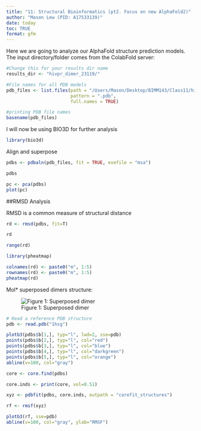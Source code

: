 ```yaml
---
title: "11: Structural Bioinformatics (pt2. Focus on new AlphaFold2)"
author: "Mason Lew (PID: A17533139)"
date: today
toc: TRUE
format: gfm
---
```


Here we are going to analyze our AlphaFold structure prediction models. The input directory/folder comes from the ColabFold server:

```r
#Change this for your results dir name
results_dir <- "hivpr_dimer_23119/"
```

```r
#File names for all PDB models
pdb_files <- list.files(path = "/Users/Mason/Desktop/BIMM143/Class11/hivpr_dimer_23119",
                        pattern = ".pdb",
                        full.names = TRUE)

#printing PDB file names
basename(pdb_files)
```

I will now be using BIO3D for further analysis
```r
library(bio3d)
```

Align and superpose
```r
pdbs <- pdbaln(pdb_files, fit = TRUE, exefile = "msa")
```

```r
pdbs
```

```r
pc <- pca(pdbs)
plot(pc)
```

##RMSD Analysis

RMSD is a common measure of structural distance

```r
rd <- rmsd(pdbs, fit=T)
```
```r
rd
```

```r
range(rd)
```

```r
library(pheatmap)

colnames(rd) <- paste0("m", 1:5)
rownames(rd) <- paste0("m", 1:5)
pheatmap(rd)
```

Mol* superposed dimers structure:

![Figure 1: Superposed dimer](Dimer 1.png)

```r
# Read a reference PDB structure
pdb <- read.pdb("1hsg")
```

```r
plotb3(pdbs$b[1,], typ="l", lwd=2, sse=pdb)
points(pdbs$b[2,], typ="l", col="red")
points(pdbs$b[3,], typ="l", col="blue")
points(pdbs$b[4,], typ="l", col="darkgreen")
points(pdbs$b[5,], typ="l", col="orange")
abline(v=100, col="gray")
```

```r
core <- core.find(pdbs)
```

```r
core.inds <- print(core, vol=0.51)
```

```r
xyz <- pdbfit(pdbs, core.inds, outpath = "corefit_structures")
```

```r
rf <- rmsf(xyz)

plotb3(rf, sse=pdb)
abline(v=100, col="gray", ylab="RMSF")
```

